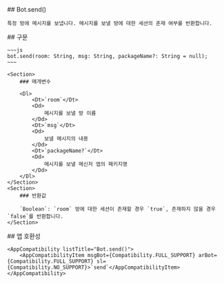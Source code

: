
<Section>
    ## Bot.send()

    특정 방에 메시지를 보냅니다. 메시지를 보낼 방에 대한 세션의 존재 여부를 반환합니다.
</Section>
<Section>
    ## 구문

    ~~~js
    bot.send(room: String, msg: String, packageName?: String = null);
    ~~~

    <Section>
        ### 매개변수

        <Dl>
            <Dt>`room`</Dt>
            <Dd>
                메시지를 보낼 방 이름
            </Dd>
            <Dt>`msg`</Dt>
            <Dd>
                보낼 메시지의 내용
            </Dd>
            <Dt>`packageName?`</Dt>
            <Dd>
                메시지를 보낼 메신저 앱의 패키지명
            </Dd>
        </Dl>
    </Section>
    <Section>
        ### 반환값

        `Boolean`: `room` 방에 대한 세션이 존재할 경우 `true`, 존재하지 않을 경우 `false`를 반환합니다.
    </Section>
</Section>
<Section>
    ## 앱 호환성

    <AppCompatibility listTitle="Bot.send()">
        <AppCompatibilityItem msgBot={Compatibility.FULL_SUPPORT} arBot={Compatibility.FULL_SUPPORT} sl={Compatibility.NO_SUPPORT}>`send`</AppCompatibilityItem>
    </AppCompatibility>
</Section>